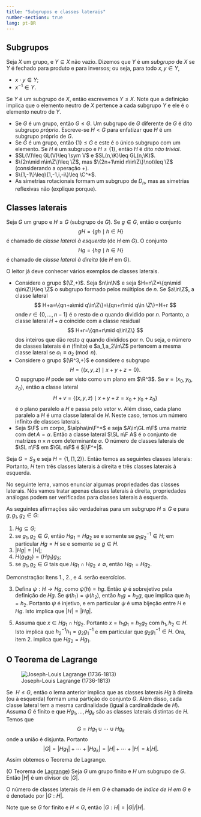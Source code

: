 ```yaml
---
title: "Subgrupos e classes laterais"
number-sections: true
lang: pt-BR
---
```



## Subgrupos

:::{#def-subgroup}
Seja $X$ um grupo, e $Y\subseteq X$ não vazio. Dizemos que $Y$ é um *subgrupo* de $X$ se $Y$ é fechado para produto e para inversos; ou seja, para todo $x,y\in Y$,

* $x\cdot y\in Y$;
* $x^{-1}\in Y$.

Se $Y$ é um subgrupo de $X$, então escrevemos $Y\leq X$. Note que a definição implica que o elemento neutro de $X$ pertence a cada subgrupo $Y$ e ele é o elemento neutro de $Y$.
:::

:::{#exm-exs-subgroups}
* Se $G$ é um grupo, então $G\leq G$. Um subgrupo de $G$ diferente de $G$ é dito subgrupo *próprio*. Escreve-se $H<G$ para enfatizar que  $H$ é um subgrupo próprio de $G$.  
* Se $G$ é um grupo, então $\{1\}\leq G$ e este é o único subgrupo com um elemento. Se $H$ é um subgrupo e $H\neq\{1\}$, então $H$ é dito *não trivial*.
* $SL(V)\leq GL(V)\leq \sym V$ e $SL(n,\K)\leq GL(n,\K)$.
* $\{2n\mid n\in\Z\}\leq \Z$, mas $\{2n+1\mid n\in\Z\}\not\leq \Z$ (considerando a operação $+$).
* $\{1,-1\}\leq\{1,-1,i,-i\}\leq \C^*$.
* As simetrias rotacionais formam um subgrupo de $D_n$, mas as simetrias reflexivas não (explique porque).
:::

## Classes laterais

:::{#def-coclass}
Seja $G$ um grupo e $H\leq G$ (subgrupo de $G$). Se $g\in G$, então o conjunto
$$
gH=\{gh\mid h\in H\}
$$
é chamado de *classe lateral à esquerda* (de $H$ em $G$). O conjunto
$$
Hg=\{hg\mid h\in H\}
$$
é chamado de *classe lateral à direita* (de $H$ em $G$).
:::

:::{#exm-coclass0}
O leitor já deve conhecer vários exemplos de classes laterais. 

- Considere o grupo $(\Z,+)$. Seja $n\in\N$ e seja $H=n\Z=\{qn\mid q\in\Z\}\leq \Z$ o subgrupo formado pelos múltiplos de $n$. Se $a\in\Z$, a classe lateral 
$$
H+a=\{qn+a\mid q\in\Z\}=\{qn+r\mid q\in \Z\}=H+r
$$
onde $r\in\{0,\ldots,n-1\}$ é o resto de $a$ quando dividido por $n$. Portanto, a classe lateral $H+a$ coincide com a classe residual 
$$
H+r=\{qn+r\mid q\in\Z\}
$$
dos inteiros que dão resto $q$ quando divididos por $n$. Ou seja, o número de classes laterais é $n$ (finito) e $a_1,a_2\in\Z$ pertencem a mesma classe lateral se $a_1\equiv a_2\pmod n$. 
- Considere o grupo $(\R^3,+)$ e considere o subgrupo 
$$
H=\{(x,y,z)\mid x+y+z=0\}.
$$
O supgrupo $H$ pode ser visto como um plano em $\R^3$. Se $v=(x_0,y_0,z_0)$, então a classe lateral 
$$
H+v=\{(x,y,z)\mid x+y+z=x_0+y_0+z_0\}
$$
é o plano paralelo a $H$ e passa pelo vetor $v$. Além disso, cada plano paralelo a $H$ é uma classe lateral de $H$. Neste caso, temos um número infinito de classes laterais. 
- Seja $\F$ um corpo, $\alpha\in\F^*$ e seja $A\in\GL n\F$ uma matriz com $\det A=\alpha$.  Então a classe lateral $\SL n\F A$ é o conjunto de  matrizes $n\times n$ com determinante $\alpha$. O número de classes laterais de $\SL n\F$ em $\GL n\F$ é $|\F^*|$.
:::

:::{#exm-coclass}
Seja $G=S_3$ e seja $H=\{1,(1,2)\}$. Então temos as seguintes classes laterais:
\begin{eqnarray*}
H\cdot 1&=&H(1,2)=H=\{1,(1,2)\};\\
H(1,3)&=&H(1,2,3)=\{(1,3),(1,2,3)\};\\
H(2,3)&=&H(1,3,2)=\{(2,3),(1,3,2)\};\\
1H&=&(1,2)H=H=\{1,(1,2)\};\\
(1,3)H&=&(1,3,2)H=\{(1,3),(1,3,2)\};\\
(2,3)H&=&(1,2,3)H=\{(2,3),(1,2,3)\}.
\end{eqnarray*}
Portanto, $H$ tem três classes laterais à direita e três classes laterais à esquerda.
:::

No seguinte lema, vamos enunciar algumas propriedades das classes laterais. Nós vamos tratar apenas classes laterais à direita, propriedades análogas podem ser verificadas para classes laterais à esquerda.

:::{#lem-coclass}
As seguintes afirmações são verdadeiras para um subgrupo $H\leq G$ e para $g,g_1,g_2\in G$:

1. $Hg\subseteq G$;
2. se $g_1,g_2\in G$, então $Hg_1=Hg_2$ se e somente se $g_1g_2^{-1}\in H$; em particular $Hg=H$ se e somente se $g\in H$.
3. $|Hg|=|H|$;
4. $H(g_1g_2)=(Hg_1)g_2$;
5. se $g_1,g_2\in G$ tais que $Hg_1\cap Hg_2\neq \emptyset$, então $Hg_1=Hg_2$.
:::

:::{.proof}
Demonstração: Itens 1., 2., e 4. serão exercícios.

:::{}
3. Defina $\psi:H\to Hg$, como $\psi(h)=hg$. Então $\psi$ é sobrejetivo pela definição de $Hg$. Se $\psi(h_1)=\psi(h_2)$, então $h_1g=h_2g$, que implica que $h_1=h_2$. Portanto $\psi$ é injetivo, e em particular $\psi$ é uma bijeção entre $H$ e $Hg$. Isto implica que $|H|=|Hg|$.
:::

:::{}
5. Assuma que $x\in Hg_1\cap Hg_2$. Portanto $x=h_1g_1=h_2g_2$ com $h_1,h_2\in H$. Isto implica que $h_2^{-1}h_1=g_2g_1^{-1}$ e em particular que $g_2g_1^{-1}\in H$. Ora, item 2. implica que $Hg_2=Hg_1$.
:::
:::

## O Teorema de Lagrange

![Joseph-Louis Lagrange (1736-1813)](https://upload.wikimedia.org/wikipedia/commons/1/19/Lagrange_portrait.jpg)

Se  $H\leq G$, então o lema anterior implica que as classes laterais $Hg$ à direita (ou à esquerda) formam uma partição do conjunto $G$. Além disso, cada classe lateral tem a mesma cardinalidade (igual à cardinalidade de $H$). Assuma $G$ é finito e que $Hg_1,\ldots,Hg_k$ são as classes laterais distintas de $H$. Temos que
$$
G=Hg_1\cup \cdots\cup Hg_k
$$
onde a união é disjunta. Portanto
$$
|G|=|Hg_1|+\cdots+|Hg_k|=|H|+\cdots+|H|=k|H|.
$$
Assim obtemos o Teorema de Lagrange.

:::{#thm-lagrange}
(O Teorema de [Lagrange](https://pt.wikipedia.org/wiki/Joseph-Louis_Lagrange))
Seja $G$ um grupo finito e $H$ um subgrupo de $G$. Então $|H|$ é um divisor de $|G|$.
:::

:::{#def-index}
O número de classes laterais de $H$ em $G$ é chamado de *índice de $H$ em $G$* e é denotado por $|G:H|$. 
:::

Note que se $G$ for finito e $H\leq G$, então $|G:H|=|G|/|H|$.



